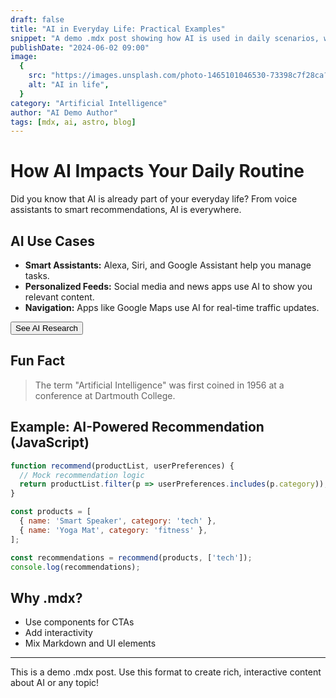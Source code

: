 ```yaml
---
draft: false
title: "AI in Everyday Life: Practical Examples"
snippet: "A demo .mdx post showing how AI is used in daily scenarios, with interactive and component-based content."
publishDate: "2024-06-02 09:00"
image:
  {
    src: "https://images.unsplash.com/photo-1465101046530-73398c7f28ca?&fit=crop&w=430&h=240",
    alt: "AI in life",
  }
category: "Artificial Intelligence"
author: "AI Demo Author"
tags: [mdx, ai, astro, blog]
---
```



# How AI Impacts Your Daily Routine

Did you know that AI is already part of your everyday life? From voice assistants to smart recommendations, AI is everywhere.

## AI Use Cases

- **Smart Assistants:** Alexa, Siri, and Google Assistant help you manage tasks.
- **Personalized Feeds:** Social media and news apps use AI to show you relevant content.
- **Navigation:** Apps like Google Maps use AI for real-time traffic updates.

<Button href="https://deepmind.com" target="_blank">See AI Research</Button>

## Fun Fact

> The term "Artificial Intelligence" was first coined in 1956 at a conference at Dartmouth College.

## Example: AI-Powered Recommendation (JavaScript)

```js
function recommend(productList, userPreferences) {
  // Mock recommendation logic
  return productList.filter(p => userPreferences.includes(p.category));
}

const products = [
  { name: 'Smart Speaker', category: 'tech' },
  { name: 'Yoga Mat', category: 'fitness' },
];

const recommendations = recommend(products, ['tech']);
console.log(recommendations);
```

## Why .mdx?

- Use components for CTAs
- Add interactivity
- Mix Markdown and UI elements

---

This is a demo .mdx post. Use this format to create rich, interactive content about AI or any topic!

